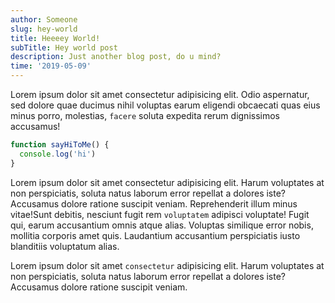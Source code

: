 ```yaml
---
author: Someone
slug: hey-world
title: Heeeey World!
subTitle: Hey world post
description: Just another blog post, do u mind?
time: '2019-05-09'
---
```


<FullBleed src="golden-bridge.jpg" />

Lorem ipsum dolor sit amet consectetur adipisicing elit. Odio aspernatur, sed dolore quae ducimus nihil voluptas earum eligendi obcaecati quas eius minus porro, molestias, `facere` soluta expedita rerum dignissimos accusamus!

```javascript {1, 2}
function sayHiToMe() {
  console.log('hi')
}
```

Lorem ipsum dolor sit amet consectetur adipisicing elit. Harum voluptates at non perspiciatis, soluta natus laborum error repellat a dolores iste? Accusamus dolore ratione suscipit veniam. Reprehenderit illum minus vitae!Sunt debitis, nesciunt fugit rem `voluptatem` adipisci voluptate! Fugit qui, earum accusantium omnis atque alias. Voluptas similique error nobis, mollitia corporis amet quis. Laudantium accusantium perspiciatis iusto blanditiis voluptatum alias.

Lorem ipsum dolor sit amet `consectetur` adipisicing elit. Harum voluptates at non perspiciatis, soluta natus laborum error repellat a dolores iste? Accusamus dolore ratione suscipit veniam.